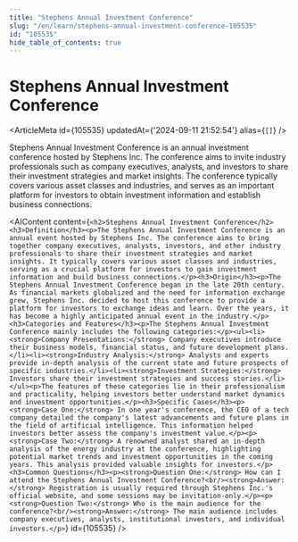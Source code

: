 ```yaml
---
title: "Stephens Annual Investment Conference"
slug: "/en/learn/stephens-annual-investment-conference-105535"
id: "105535"
hide_table_of_contents: true
---
```



# Stephens Annual Investment Conference

<ArticleMeta id={105535} updatedAt={'2024-09-11 21:52:54'} alias={`[]`} />
<div className='border-solid border-b border-t-0 my-4 border-[var(--ifm-color-gray-300)]' />

Stephens Annual Investment Conference is an annual investment conference hosted by Stephens Inc. The conference aims to invite industry professionals such as company executives, analysts, and investors to share their investment strategies and market insights. The conference typically covers various asset classes and industries, and serves as an important platform for investors to obtain investment information and establish business connections.

<AIContent content={`<h2>Stephens Annual Investment Conference</h2><h3>Definition</h3><p>The Stephens Annual Investment Conference is an annual event hosted by Stephens Inc. The conference aims to bring together company executives, analysts, investors, and other industry professionals to share their investment strategies and market insights. It typically covers various asset classes and industries, serving as a crucial platform for investors to gain investment information and build business connections.</p><h3>Origin</h3><p>The Stephens Annual Investment Conference began in the late 20th century. As financial markets globalized and the need for information exchange grew, Stephens Inc. decided to host this conference to provide a platform for investors to exchange ideas and learn. Over the years, it has become a highly anticipated annual event in the industry.</p><h3>Categories and Features</h3><p>The Stephens Annual Investment Conference mainly includes the following categories:</p><ul><li><strong>Company Presentations:</strong> Company executives introduce their business models, financial status, and future development plans.</li><li><strong>Industry Analysis:</strong> Analysts and experts provide in-depth analysis of the current state and future prospects of specific industries.</li><li><strong>Investment Strategies:</strong> Investors share their investment strategies and success stories.</li></ul><p>The features of these categories lie in their professionalism and practicality, helping investors better understand market dynamics and investment opportunities.</p><h3>Specific Cases</h3><p><strong>Case One:</strong> In one year's conference, the CEO of a tech company detailed the company's latest advancements and future plans in the field of artificial intelligence. This information helped investors better assess the company's investment value.</p><p><strong>Case Two:</strong> A renowned analyst shared an in-depth analysis of the energy industry at the conference, highlighting potential market trends and investment opportunities in the coming years. This analysis provided valuable insights for investors.</p><h3>Common Questions</h3><p><strong>Question One:</strong> How can I attend the Stephens Annual Investment Conference?<br/><strong>Answer:</strong> Registration is usually required through Stephens Inc.'s official website, and some sessions may be invitation-only.</p><p><strong>Question Two:</strong> Who is the main audience for the conference?<br/><strong>Answer:</strong> The main audience includes company executives, analysts, institutional investors, and individual investors.</p>`} id={105535} />
